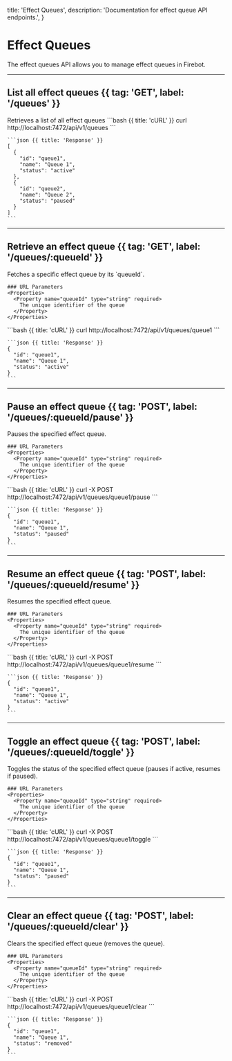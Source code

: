   title: 'Effect Queues',
  description: 'Documentation for effect queue API endpoints.',
}

# Effect Queues

The effect queues API allows you to manage effect queues in Firebot.

---

## List all effect queues  {{ tag: 'GET', label: '/queues' }}

<Row>
  <Col>
    Retrieves a list of all effect queues
  </Col>

  <Col sticky>
    <CodeGroup title="Request" tag="GET" label="/queues">
    ```bash {{ title: 'cURL' }}
    curl http://localhost:7472/api/v1/queues
    ```
    </CodeGroup>

    ```json {{ title: 'Response' }}
    [
      {
        "id": "queue1",
        "name": "Queue 1",
        "status": "active"
      },
      {
        "id": "queue2",
        "name": "Queue 2",
        "status": "paused"
      }
    ]
    ```
  </Col>
</Row>

---

## Retrieve an effect queue  {{ tag: 'GET', label: '/queues/:queueId' }}

<Row>
  <Col>
    Fetches a specific effect queue by its `queueId`.

    ### URL Parameters
    <Properties>
      <Property name="queueId" type="string" required>
        The unique identifier of the queue
      </Property>
    </Properties>
  </Col>

  <Col sticky>
    <CodeGroup title="Request" tag="GET" label="/queues/queue1">
    ```bash {{ title: 'cURL' }}
    curl http://localhost:7472/api/v1/queues/queue1
    ```
    </CodeGroup>

    ```json {{ title: 'Response' }}
    {
      "id": "queue1",
      "name": "Queue 1",
      "status": "active"
    }
    ```
  </Col>
</Row>

---

## Pause an effect queue  {{ tag: 'POST', label: '/queues/:queueId/pause' }}

<Row>
  <Col>
    Pauses the specified effect queue.

    ### URL Parameters
    <Properties>
      <Property name="queueId" type="string" required>
        The unique identifier of the queue
      </Property>
    </Properties>
  </Col>

  <Col sticky>
    <CodeGroup title="Request" tag="POST" label="/queues/queue1/pause">
    ```bash {{ title: 'cURL' }}
    curl -X POST http://localhost:7472/api/v1/queues/queue1/pause
    ```
    </CodeGroup>

    ```json {{ title: 'Response' }}
    {
      "id": "queue1",
      "name": "Queue 1",
      "status": "paused"
    }
    ```
  </Col>
</Row>

---

## Resume an effect queue  {{ tag: 'POST', label: '/queues/:queueId/resume' }}

<Row>
  <Col>
    Resumes the specified effect queue.

    ### URL Parameters
    <Properties>
      <Property name="queueId" type="string" required>
        The unique identifier of the queue
      </Property>
    </Properties>
  </Col>

  <Col sticky>
    <CodeGroup title="Request" tag="POST" label="/queues/queue1/resume">
    ```bash {{ title: 'cURL' }}
    curl -X POST http://localhost:7472/api/v1/queues/queue1/resume
    ```
    </CodeGroup>

    ```json {{ title: 'Response' }}
    {
      "id": "queue1",
      "name": "Queue 1",
      "status": "active"
    }
    ```
  </Col>
</Row>

---

## Toggle an effect queue  {{ tag: 'POST', label: '/queues/:queueId/toggle' }}

<Row>
  <Col>
    Toggles the status of the specified effect queue (pauses if active, resumes if paused).

    ### URL Parameters
    <Properties>
      <Property name="queueId" type="string" required>
        The unique identifier of the queue
      </Property>
    </Properties>
  </Col>

  <Col sticky>
    <CodeGroup title="Request" tag="POST" label="/queues/queue1/toggle">
    ```bash {{ title: 'cURL' }}
    curl -X POST http://localhost:7472/api/v1/queues/queue1/toggle
    ```
    </CodeGroup>

    ```json {{ title: 'Response' }}
    {
      "id": "queue1",
      "name": "Queue 1",
      "status": "paused"
    }
    ```
  </Col>
</Row>

---

## Clear an effect queue  {{ tag: 'POST', label: '/queues/:queueId/clear' }}

<Row>
  <Col>
    Clears the specified effect queue (removes the queue).

    ### URL Parameters
    <Properties>
      <Property name="queueId" type="string" required>
        The unique identifier of the queue
      </Property>
    </Properties>
  </Col>

  <Col sticky>
    <CodeGroup title="Request" tag="POST" label="/queues/queue1/clear">
    ```bash {{ title: 'cURL' }}
    curl -X POST http://localhost:7472/api/v1/queues/queue1/clear
    ```
    </CodeGroup>

    ```json {{ title: 'Response' }}
    {
      "id": "queue1",
      "name": "Queue 1",
      "status": "removed"
    }
    ```
  </Col>
</Row>
